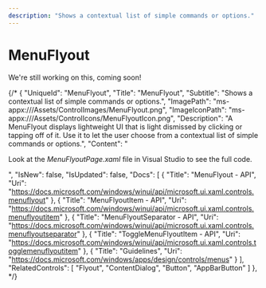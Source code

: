 ---
description: "Shows a contextual list of simple commands or options."
---

# MenuFlyout

We're still working on this, coming soon!

{/* {
    "UniqueId": "MenuFlyout",
    "Title": "MenuFlyout",
    "Subtitle": "Shows a contextual list of simple commands or options.",
    "ImagePath": "ms-appx:///Assets/ControlImages/MenuFlyout.png",
    "ImageIconPath": "ms-appx:///Assets/ControlIcons/MenuFlyoutIcon.png",
    "Description": "A MenuFlyout displays lightweight UI that is light dismissed by clicking or tapping off of it. Use it to let the user choose from a contextual list of simple commands or options.",
    "Content": "<p>Look at the <i>MenuFlyoutPage.xaml</i> file in Visual Studio to see the full code.</p>",
    "IsNew": false,
    "IsUpdated": false,
    "Docs": [
    {
        "Title": "MenuFlyout - API",
        "Uri": "https://docs.microsoft.com/windows/winui/api/microsoft.ui.xaml.controls.menuflyout"
    },
    {
        "Title": "MenuFlyoutItem - API",
        "Uri": "https://docs.microsoft.com/windows/winui/api/microsoft.ui.xaml.controls.menuflyoutitem"
    },
    {
        "Title": "MenuFlyoutSeparator - API",
        "Uri": "https://docs.microsoft.com/windows/winui/api/microsoft.ui.xaml.controls.menuflyoutseparator"
    },
    {
        "Title": "ToggleMenuFlyoutItem - API",
        "Uri": "https://docs.microsoft.com/windows/winui/api/microsoft.ui.xaml.controls.togglemenuflyoutitem"
    },
    {
        "Title": "Guidelines",
        "Uri": "https://docs.microsoft.com/windows/apps/design/controls/menus"
    }
    ],
    "RelatedControls": [
    "Flyout",
    "ContentDialog",
    "Button",
    "AppBarButton"
    ]
}, */}